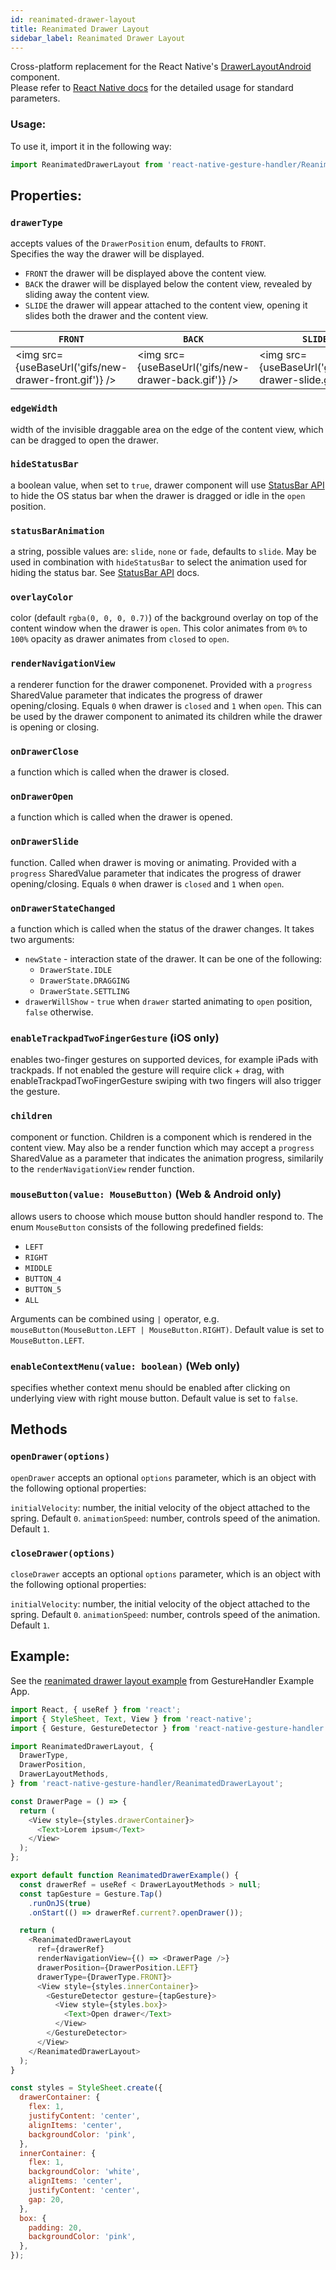 ```yaml
---
id: reanimated-drawer-layout
title: Reanimated Drawer Layout
sidebar_label: Reanimated Drawer Layout
---
```



Cross-platform replacement for the React Native's [DrawerLayoutAndroid](http://reactnative.dev/docs/drawerlayoutandroid.html) component.  
Please refer to [React Native docs](http://reactnative.dev/docs/drawerlayoutandroid.html) for the detailed usage for standard parameters.

### Usage:

To use it, import it in the following way:

```js
import ReanimatedDrawerLayout from 'react-native-gesture-handler/ReanimatedDrawerLayout';
```

## Properties:

### `drawerType`

accepts values of the `DrawerPosition` enum, defaults to `FRONT`.  
Specifies the way the drawer will be displayed.

- `FRONT` the drawer will be displayed above the content view.
- `BACK` the drawer will be displayed below the content view, revealed by sliding away the content view.
- `SLIDE` the drawer will appear attached to the content view, opening it slides both the drawer and the content view.

| `FRONT`                                               | `BACK`                                               | `SLIDE`                                               |
| ----------------------------------------------------- | ---------------------------------------------------- | ----------------------------------------------------- |
| <img src={useBaseUrl('gifs/new-drawer-front.gif')} /> | <img src={useBaseUrl('gifs/new-drawer-back.gif')} /> | <img src={useBaseUrl('gifs/new-drawer-slide.gif')} /> |

### `edgeWidth`

width of the invisible draggable area on the edge of the content view, which can be dragged to open the drawer.

### `hideStatusBar`

a boolean value, when set to `true`, drawer component will use [StatusBar API](http://reactnative.dev/docs/statusbar.html) to hide the OS status bar when the drawer is dragged or idle in the `open` position.

### `statusBarAnimation`

a string, possible values are: `slide`, `none` or `fade`, defaults to `slide`.
May be used in combination with `hideStatusBar` to select the animation used for hiding the status bar.
See [StatusBar API](http://reactnative.dev/docs/statusbar.html#statusbaranimation) docs.

### `overlayColor`

color (default `rgba(0, 0, 0, 0.7)`) of the background overlay on top of the content window when the drawer is `open`.
This color animates from `0%` to `100%` opacity as drawer animates from `closed` to `open`.

### `renderNavigationView`

a renderer function for the drawer componenet.
Provided with a `progress` SharedValue parameter that indicates the progress of drawer opening/closing. Equals `0` when drawer is `closed` and `1` when `open`.
This can be used by the drawer component to animated its children while the drawer is opening or closing.

### `onDrawerClose`

a function which is called when the drawer is closed.

### `onDrawerOpen`

a function which is called when the drawer is opened.

### `onDrawerSlide`

function. Called when drawer is moving or animating.
Provided with a `progress` SharedValue parameter that indicates the progress of drawer opening/closing. Equals `0` when drawer is `closed` and `1` when `open`.

### `onDrawerStateChanged`

a function which is called when the status of the drawer changes. It takes two arguments:

- `newState` - interaction state of the drawer. It can be one of the following:
  - `DrawerState.IDLE`
  - `DrawerState.DRAGGING`
  - `DrawerState.SETTLING`
- `drawerWillShow` - `true` when `drawer` started animating to `open` position, `false` otherwise.

### `enableTrackpadTwoFingerGesture` (iOS only)

enables two-finger gestures on supported devices, for example iPads with trackpads.
If not enabled the gesture will require click + drag, with enableTrackpadTwoFingerGesture swiping with two fingers will also trigger the gesture.

### `children`

component or function. Children is a component which is rendered in the content view.
May also be a render function which may accept a `progress` SharedValue as a parameter that indicates the animation progress, similarily to the `renderNavigationView` render function.

### `mouseButton(value: MouseButton)` (Web & Android only)

allows users to choose which mouse button should handler respond to.
The enum `MouseButton` consists of the following predefined fields:

- `LEFT`
- `RIGHT`
- `MIDDLE`
- `BUTTON_4`
- `BUTTON_5`
- `ALL`

Arguments can be combined using `|` operator, e.g. `mouseButton(MouseButton.LEFT | MouseButton.RIGHT)`. Default value is set to `MouseButton.LEFT`.

### `enableContextMenu(value: boolean)` (Web only)

specifies whether context menu should be enabled after clicking on underlying view with right mouse button. Default value is set to `false`.

## Methods

### `openDrawer(options)`

`openDrawer` accepts an optional `options` parameter, which is an object with the following optional properties:

`initialVelocity`: number, the initial velocity of the object attached to the spring. Default `0`.
`animationSpeed`: number, controls speed of the animation. Default `1`.

### `closeDrawer(options)`

`closeDrawer` accepts an optional `options` parameter, which is an object with the following optional properties:

`initialVelocity`: number, the initial velocity of the object attached to the spring. Default `0`.
`animationSpeed`: number, controls speed of the animation. Default `1`.

## Example:

See the [reanimated drawer layout example](https://github.com/software-mansion/react-native-gesture-handler/blob/main/example/src/release_tests/reanimatedDrawerLayout/index.tsx) from GestureHandler Example App.

```js
import React, { useRef } from 'react';
import { StyleSheet, Text, View } from 'react-native';
import { Gesture, GestureDetector } from 'react-native-gesture-handler';

import ReanimatedDrawerLayout, {
  DrawerType,
  DrawerPosition,
  DrawerLayoutMethods,
} from 'react-native-gesture-handler/ReanimatedDrawerLayout';

const DrawerPage = () => {
  return (
    <View style={styles.drawerContainer}>
      <Text>Lorem ipsum</Text>
    </View>
  );
};

export default function ReanimatedDrawerExample() {
  const drawerRef = useRef < DrawerLayoutMethods > null;
  const tapGesture = Gesture.Tap()
    .runOnJS(true)
    .onStart(() => drawerRef.current?.openDrawer());

  return (
    <ReanimatedDrawerLayout
      ref={drawerRef}
      renderNavigationView={() => <DrawerPage />}
      drawerPosition={DrawerPosition.LEFT}
      drawerType={DrawerType.FRONT}>
      <View style={styles.innerContainer}>
        <GestureDetector gesture={tapGesture}>
          <View style={styles.box}>
            <Text>Open drawer</Text>
          </View>
        </GestureDetector>
      </View>
    </ReanimatedDrawerLayout>
  );
}

const styles = StyleSheet.create({
  drawerContainer: {
    flex: 1,
    justifyContent: 'center',
    alignItems: 'center',
    backgroundColor: 'pink',
  },
  innerContainer: {
    flex: 1,
    backgroundColor: 'white',
    alignItems: 'center',
    justifyContent: 'center',
    gap: 20,
  },
  box: {
    padding: 20,
    backgroundColor: 'pink',
  },
});
```
